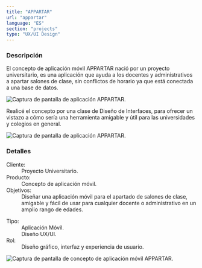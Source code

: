 ```yaml
---
title: "APPARTAR"
url: "appartar"
language: "ES"
section: "projects"
type: "UX/UI Design"
---
```


<section className="description">

### Descripción

El concepto de aplicación móvil APPARTAR nació por un proyecto universitario, es una aplicación que ayuda a los docentes y administrativos a apartar salones de clase, sin conflictos de horario ya que está conectada a una base de datos.

<div className="image">

![Captura de pantalla de aplicación APPARTAR.](./01_main-mockup.png "Mockup de la pantalla principal.") 

</div>

Realicé el concepto por una clase de Diseño de Interfaces, para ofrecer un vistazo a cómo sería una herramienta amigable y útil para las universidades y colegios en general.

</section>


<section className="details">

<div className="image">

![Captura de pantalla de aplicación APPARTAR.](./02_mockup-2.png "Mockup de la interfaz para apartar salones.") 

</div>

### Detalles

<div className="columns-list">

<dl>
  <dt> Cliente: </dt>
  <dd> Proyecto Universitario. </dd>
  <dt> Producto: </dt>
  <dd> Concepto de aplicación móvil. </dd>
  <dt> Objetivos: </dt>
  <dd> Diseñar una aplicación móvil para el apartado de salones de clase, amigable y fácil de usar para cualquier docente o administrativo en un amplio rango de edades. </dd>
</dl>
<dl>
  <dt> Tipo: </dt>
  <dd> Aplicación Móvil. </dd>
  <dd> Diseño UX/UI. </dd>
  <dt> Rol: </dt>
  <dd> Diseño gráfico, interfaz y experiencia de usuario. </dd>
</dl>

</div>

<div className="image">

![Captura de pantalla de concepto de aplicación móvil APPARTAR.](./03_mockup-3.png "Captura de pantalla del concepto de APPARTAR.")

</div>

</section>